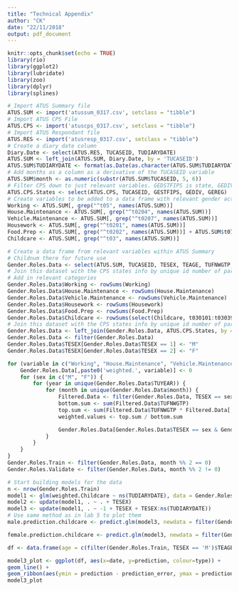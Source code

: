 ```yaml
---
title: "Technical Appendix"
author: "CK"
date: "22/11/2018"
output: pdf_document
---
```


```r
knitr::opts_chunk$set(echo = TRUE)
library(rio)
library(ggplot2)
library(lubridate)
library(zoo)
library(dplyr)
library(splines)
```

```r
# Import ATUS Summary file
ATUS.SUM <- import('atussum_0317.csv', setclass = "tibble")
# Import ATUS CPS File
ATUS.CPS <- import('atuscps_0317.csv', setclass = "tibble")
# Import ATUS Respondant file
ATUS.RES <- import('atusresp_0317.csv', setclass = "tibble")
# Create a diary date column
Diary.Date <- select(ATUS.RES, TUCASEID, TUDIARYDATE)
ATUS.SUM <- left_join(ATUS.SUM, Diary.Date, by = 'TUCASEID')
ATUS.SUM$TUDIARYDATE <- format(as.Date(as.character(ATUS.SUM$TUDIARYDATE), "%Y%m%d"), "%Y-%m")
# Add months as a column as a derivative of the TUCASEID variable
ATUS.SUM$month <- as.numeric(substr(ATUS.SUM$TUCASEID, 5, 6))
# Filter CPS down to just relevant variables. GEDSTFIPS is state, GEDIV is division and GEREG is region
ATUS.CPS.States <- select(ATUS.CPS, TUCASEID, GESTFIPS, GEDIV, GEREG)
# Create variables to be added to a data frame with relevant gender activities 
Working <- ATUS.SUM[, grep("^t05", names(ATUS.SUM))]
House.Maintenance <- ATUS.SUM[, grep("^t0204", names(ATUS.SUM))]
Vehicle.Maintenance <- ATUS.SUM[, grep("^t0207", names(ATUS.SUM))]
Housework <- ATUS.SUM[, grep("^t0201", names(ATUS.SUM))]
Food.Prep <- ATUS.SUM[, grep("^t0202", names(ATUS.SUM))] + ATUS.SUM$t070101 + ATUS.SUM$t070103
Childcare <- ATUS.SUM[, grep("^t03", names(ATUS.SUM))]
```

```r
# Create a data frame from relevant variables within ATUS Summary
# Childnum there for future use
Gender.Roles.Data <- select(ATUS.SUM, TUCASEID, TESEX, TEAGE, TUFNWGTP, TUYEAR, TRCHILDNUM, month, TUDIARYDATE)
# Join this dataset with the CPS states info by unique id number of particiapnt
# Add in relevant categories
Gender.Roles.Data$Working <- rowSums(Working)
Gender.Roles.Data$House.Maintenance <- rowSums(House.Maintenance)
Gender.Roles.Data$Vehicle.Maintenance <- rowSums(Vehicle.Maintenance)
Gender.Roles.Data$Housework <- rowSums(Housework)
Gender.Roles.Data$Food.Prep <- rowSums(Food.Prep)
Gender.Roles.Data$Childcare <- rowSums(select(Childcare, t030101:t030399))
# Join this dataset with the CPS states info by unique id number of particiapnt
Gender.Roles.Data <- left_join(Gender.Roles.Data, ATUS.CPS.States, by = 'TUCASEID')
Gender.Roles.Data <- filter(Gender.Roles.Data)
Gender.Roles.Data$TESEX[Gender.Roles.Data$TESEX == 1] <- "M"
Gender.Roles.Data$TESEX[Gender.Roles.Data$TESEX == 2] <- "F"
```

```r
for (variable in c("Working", "House.Maintenance", "Vehicle.Maintenance", "Housework", "Food.Prep", "Childcare")) {
	Gender.Roles.Data[,paste0('weighted.', variable)] <- 0
	for (sex in c("M", "F")) {
		for (year in unique(Gender.Roles.Data$TUYEAR)) {
			for (month in unique(Gender.Roles.Data$month)) {
				Filtered.Data <- filter(Gender.Roles.Data, TESEX == sex, TUYEAR == year, month == month)
				bottom.sum <- sum(Filtered.Data$TUFNWGTP)
				top.sum <- sum(Filtered.Data$TUFNWGTP * Filtered.Data[,variable])
				weighted.values <- top.sum / bottom.sum

				Gender.Roles.Data[Gender.Roles.Data$TESEX == sex & Gender.Roles.Data$TUYEAR == year & Gender.Roles.Data$month == month, paste0('weighted.', variable)] <- weighted.values
			}
		}
	}
}
Gender.Roles.Train <- filter(Gender.Roles.Data, month %% 2 == 0)
Gender.Roles.Validate <- filter(Gender.Roles.Data, month %% 2 != 0)
```

```r
# Start building models for the data
n <- nrow(Gender.Roles.Train)
model1 <- glm(weighted.Childcare ~ ns(TUDIARYDATE), data = Gender.Roles.Train, family = quasi(link = "log", variance = "mu^2"), mustart = rep(10, n))
model2 <- update(model1, . ~ . + TESEX)
model3 <- update(model1, . ~ -1 + TESEX + TESEX:ns(TUDIARYDATE))
# Use same method as in lab 5 to plot them
male.prediction.childcare <- predict.glm(model3, newdata = filter(Gender.Roles.Train, TESEX == 'M'), se = TRUE, type = "response")

female.prediction.childcare <- predict.glm(model3, newdata = filter(Gender.Roles.Train, TESEX == 'F'), se = TRUE, type = "response")

df <- data.frame(age = c(filter(Gender.Roles.Train, TESEX == 'M')$TEAGE, filter(Gender.Roles.Train, TESEX == 'F')$TEAGE), prediction = c(male.prediction.childcare$fit, female.prediction.childcare$fit), date = c(filter(Gender.Roles.Train, TESEX == 'M')$TUDIARYDATE, filter(Gender.Roles.Train, TESEX == 'F')$TUDIARYDATE), prediction_error = c(1.96*male.prediction.childcare$se.fit, 1.96*female.prediction.childcare$se.fit), type = c(filter(Gender.Roles.Train, TESEX == 'M')$TESEX, filter(Gender.Roles.Train, TESEX == 'F')$TESEX))

model3_plot <- ggplot(df, aes(x=date, y=prediction, colour=type)) + 
geom_line() + 
geom_ribbon(aes(ymin = prediction - prediction_error, ymax = prediction + prediction_error), alpha = 0.25)
model3_plot
```
